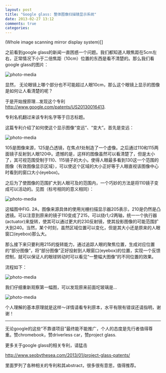 ```yaml
---
layout: post
title: "Google glass: 整体图像扫描镜显示系统"
date: 2013-02-27 13:12
comments: true
categories: 
---
```


(Whole image scanning mirror display system)[]

之前看到google glass的新闻一直困惑一个问题。我们都知道人眼焦距在5cm左右，正常情况下小于二倍焦距（10cm）位置的东西是看不清楚的。那么我们看google glass的图片：

<img src="/images/google-glass.jpg" border="0"  title="photo-media" />

显然， 无论眼镜上哪个部分也不可能超过人眼10cm，那么这个眼镜上显示的图像是如何让人看清楚的呢？

于是开始搜原理...发现这个专利 <a href="http://www.google.com/patents/US20130016413">http://www.google.com/patents/US20130016413</a>. 

专利名机翻过来该专利名字等于日志标题。

这篇专利介绍了如何使这个显示图像“变远”、“变大”。首先是变远：

<img src="/images/google-glass-fig1a.jpg" border="0"  title="photo-media" />

105是图像来源，125是凸透镜，在焦点f处制造了一个虚像。之后通过110和115两面镜子反射到人眼120中。遗憾的是，这样的图像虽然可以看清楚了，但是太小了，其可视范围受制于110、115镜子的大小。使得人眼最多看到130这一个范围的图像（有效图像显示区域），可以使这个区域的大小正好等于人眼直视该图像中心时看到的窗口大小(eyebox)。

之后为了使图像的范围扩大到人眼可及的范围内，一个巧妙的方法是将110镜子变成可以活动的。见图（标号相同的意义相同）：

<img src="/images/google-glass-fig2a.jpg" border="0"  title="photo-media" />

这幅图中FIG. 2A，图像来源具体的使用光栅扫描显示器205表示，210是仍然是凸透镜。可以注意到原来的镜子110变成了215，可以绕r1,r2两轴，统一一个执行器(actuator)来旋转，使其可以通过更大的230反射镜，使其投影图像的可能范围扩大到240。当然，某个时刻，虽然区域位置可以变化，但是其大小还是原来的人眼窗口(eyebox)那么大。

那么接下来只要利用215的旋转能力，通过追踪人眼的聚焦位置，生成对应位置的“部分图像”，将“部分图像”正好投射到人眼窗口(eyebox)的位置，实现一个反馈控制，就可以保证人的眼球转动时可以看见“一整幅大图像”的不同位置的效果。

流程如下：

<img src="/images/google-glass-fig7.jpg" border="0"  title="photo-media" />


我们仔细重新观察第一幅图，可以发现原来前面坨玻璃是...

<img src="/images/google-glass-small.jpg" border="0"  title="photo-media" />


个人理解的基本原理就是这样～详情请看专利原本，水平有限有错误还请指明，谢谢！

 
---------------------------------

无论google的这些“不靠谱项目”最终能不能推广，个人的态度是先行者值得尊重。赞chromebook，赞driverless car，赞project glass.

更多关于google glass的相关专利，请猛击

<a href="http://www.seobythesea.com/2013/01/project-glass-patents/">
http://www.seobythesea.com/2013/01/project-glass-patents/
</a>

里面罗列了各种相关的专利和其abstract，很多很有意思，值得推荐。
